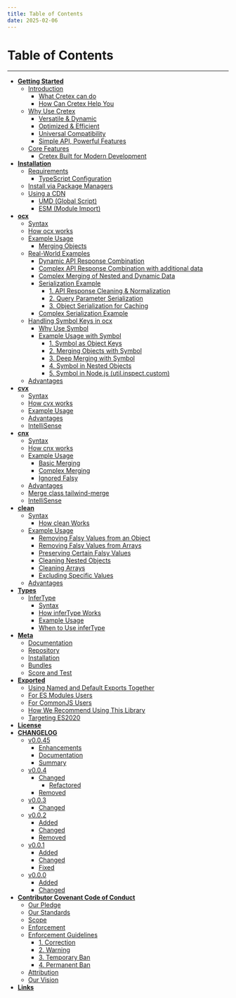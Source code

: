```yaml
---
title: Table of Contents
date: 2025-02-06
---
```


# Table of Contents

---

- [**Getting Started**](/started#getting-started)
  - [Introduction](/started#introduction)
    - [What Cretex can do](/started#what-cretex-can-do)
    - [How Can Cretex Help You](/started#how-can-cretex-help-you)
  - [Why Use Cretex](/started#why-use-cretex)
    - [Versatile & Dynamic](/started#-versatile-dynamic)
    - [Optimized & Efficient](/started#-optimized-efficient)
    - [Universal Compatibility](/started#-universal-compatibility)
    - [Simple API, Powerful Features](/started#-simple-api-powerful-features)
  - [Core Features](/started#core-features)
    - [Cretex Built for Modern Development](/started#cretex-built-for-modern-development)
- [**Installation**](/installation#installation)
  - [Requirements](/installation#requirements)
    - [TypeScript Configuration](/installation#typescript-configuration)
  - [Install via Package Managers](/installation#install-via-package-managers)
  - [Using a CDN](/installation#using-a-cdn)
    - [UMD (Global Script)](/installation#umd-global-script)
    - [ESM (Module Import)](/installation#esm-module-import)
- [**ocx**](/ocx#ocx)
  - [Syntax](/ocx#syntax)
  - [How ocx works](/ocx#how-ocx-works)
  - [Example Usage](/ocx#example-usage)
    - [Merging Objects](/ocx#merging-objects)
  - [Real-World Examples](/ocx#real-world-examples)
    - [Dynamic API Response Combination](/ocx#dynamic-api-response-combination)
    - [Complex API Response Combination with additional data](/ocx#complex-api-response-combination-with-additional-data)
    - [Complex Merging of Nested and Dynamic Data](/ocx#complex-merging-of-nested-and-dynamic-data)
    - [Serialization Example](/ocx#serialization-example)
      - [1. API Response Cleaning & Normalization](/ocx#1-api-response-cleaning-normalization)
      - [2. Query Parameter Serialization](/ocx#2-query-parameter-serialization)
      - [3. Object Serialization for Caching](/ocx#3-object-serialization-for-caching)
    - [Complex Serialization Example](/ocx#complex-serialization-example)
  - [Handling Symbol Keys in ocx](/ocx#handling-symbol-keys-in-ocx)
    - [Why Use Symbol](/ocx#why-use-symbol)
    - [Example Usage with Symbol](/ocx#example-usage-with-symbol)
      - [1. Symbol as Object Keys](/ocx#1-symbol-as-object-keys)
      - [2. Merging Objects with Symbol](/ocx#2-merging-objects-with-symbol)
      - [3. Deep Merging with Symbol](/ocx#3-deep-merging-with-symbol)
      - [4. Symbol in Nested Objects](/ocx#4-symbol-in-nested-objects)
      - [5. Symbol in Node.js (util.inspect.custom)](/ocx#5-symbol-in-nodejs-utilinspectcustom)
  - [Advantages](/ocx#advantages)
- [**cvx**](/cvx#cvx)
  - [Syntax](/cvx#syntax)
  - [How cvx works](/cvx#how-cvx-works)
  - [Example Usage](/cvx#example-usage)
  - [Advantages](/cvx#advantages)
  - [IntelliSense](/cvx#intellisense)
- [**cnx**](/cnx#cnx)
  - [Syntax](/cnx#syntax)
  - [How cnx works](/cnx#how-cnx-works)
  - [Example Usage](/cnx#example-usage)
    - [Basic Merging](/cnx#basic-merging)
    - [Complex Merging](/cnx#complex-merging)
    - [Ignored Falsy](/cnx#ignored-falsy)
  - [Advantages](/cnx#advantages)
  - [Merge class tailwind-merge](/cnx#merge-class-tailwind-merge)
  - [IntelliSense](/cnx#intellisense)
- [**clean**](/clean#clean)
  - [Syntax](/clean#syntax)
    - [How clean Works](/clean#how-clean-works)
  - [Example Usage](/clean#example-usage)
    - [Removing Falsy Values from an Object](/clean#removing-falsy-values-from-an-object)
    - [Removing Falsy Values from Arrays](/clean#removing-falsy-values-from-arrays)
    - [Preserving Certain Falsy Values](/clean#preserving-certain-falsy-values)
    - [Cleaning Nested Objects](/clean#cleaning-nested-objects)
    - [Cleaning Arrays](/clean#cleaning-arrays)
    - [Excluding Specific Values](/clean#excluding-specific-values)
  - [Advantages](/clean#advantages)
- [**Types**](/types#types)
  - [InferType](/types#infertype)
    - [Syntax](/types#syntax)
    - [How inferType Works](/types#how-infertype-works)
    - [Example Usage](/types#example-usage)
    - [When to Use inferType](/types#when-to-use-infertype)
- [**Meta**](/meta#meta)
  - [Documentation](/meta#documentation)
  - [Repository](/meta#repository)
  - [Installation](/meta#installation)
  - [Bundles](/meta#bundles)
  - [Score and Test](/meta#score-and-test)
- [**Exported**](/exported#exported)
  - [Using Named and Default Exports Together](/exported#using-named-and-default-exports-together)
  - [For ES Modules Users](/exported#for-es-modules-users)
  - [For CommonJS Users](/exported#for-commonjs-users)
  - [How We Recommend Using This Library](/exported#how-we-recommend-using-this-library)
  - [Targeting ES2020](/exported#targeting-es2020)
- [**License**](/license#license)
- [**CHANGELOG**](/changelog#changelog)
  - [v0.0.45](/changelog#0045---2025-02-04)
    - [Enhancements](/changelog#enhancements)
    - [Documentation](/changelog#documentation)
    - [Summary](/changelog#summary)
  - [v0.0.4](/changelog#004---2025-01-31)
    - [Changed](/changelog#changed)
      - [Refactored](/changelog#refactored)
    - [Removed](/changelog#removed)
  - [v0.0.3](/changelog#003---2025-01-29)
    - [Changed](/changelog#changed)
  - [v0.0.2](/changelog#002---2025-01-29)
    - [Added](/changelog#added)
    - [Changed](/changelog#changed)
    - [Removed](/changelog#removed)
  - [v0.0.1](/changelog#001---2025-01-25)
    - [Added](/changelog#added)
    - [Changed](/changelog#changed)
    - [Fixed](/changelog#fixed)
  - [v0.0.0](/changelog#000---2025-01-23)
    - [Added](/changelog#added)
    - [Changed](/changelog#changed)
- [**Contributor Covenant Code of Conduct**](/coc#contributor-covenant-code-of-conduct)
  - [Our Pledge](/coc#our-pledge)
  - [Our Standards](/coc#our-standards)
  - [Scope](/coc#scope)
  - [Enforcement](/coc#enforcement)
  - [Enforcement Guidelines](/coc#enforcement-guidelines)
    - [1. Correction](/coc#1-correction)
    - [2. Warning](/coc#2-warning)
    - [3. Temporary Ban](/coc#3-temporary-ban)
    - [4. Permanent Ban](/coc#4-permanent-ban)
  - [Attribution](/coc#attribution)
  - [Our Vision](/coc#our-vision)
- [**Links**](/links#links)
